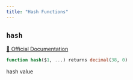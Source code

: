 ```yaml
---
title: "Hash Functions"
---
```



## `hash`
[🔗 Official Documentation](https://docs.snowflake.com/en/sql-reference/functions/hash)

```sql
function hash($1, ...) returns decimal(38, 0)
```
hash value


